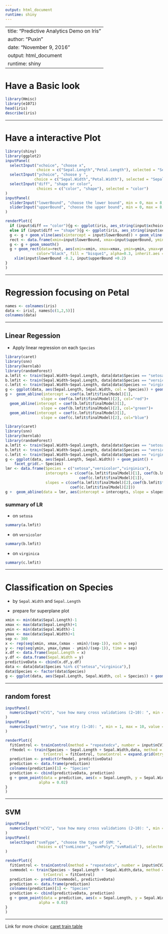```yaml
---
output: html_document
runtime: shiny
---
```

---
title: "Predictive Analytics Demo on Iris"
author: "Puxin"
date: "November 9, 2016"
output: html_document
runtime: shiny
---

# Have a Basic look
```r
library(Hmisc)
library(e1071)
head(iris)
describe(iris)
```

----------------------------------

# Have a interactive Plot
```r
library(shiny)
library(ggplot2)
inputPanel(
  selectInput("xchoice", "choose x",
              choice = c("Sepal.Length","Petal.Length"), selected = "Sepal.Length"),
  selectInput("ychoice", "choose y ",
             choice = c("Sepal.Width","Petal.Width"), selected = "Sepal.Width"),
  selectInput("diff", "shape or color",
              choices = c("color", "shape"), selected = "color")
)
inputPanel(
  sliderInput("lowerBound", "choose the lower bound", min = 0, max = 8, value = 4, step = 0.1),
  sliderInput("upperBound", "choose the upper bound", min = 0, max = 8, value = 7, step = 0.1)  
)
```

```r
renderPlot({
  if (input$diff == "color"){g <- ggplot(iris, aes_string(input$xchoice, input$ychoice, col = "Species"))+ geom_point()}
  else if (input$diff == "shape"){g <- ggplot(iris, aes_string(input$xchoice, input$ychoice, shape = "Species"))+ geom_point()}
  g <- g + geom_vline(aes(xintercept = input$lowerBound)) + geom_vline(aes(xintercept = input$upperBound))
  rect <- data.frame(xmin=input$lowerBound, xmax=input$upperBound, ymin=-Inf, ymax=Inf)
  g <- g + geom_smooth() 
  g + geom_rect(data=rect, aes(xmin=xmin, xmax=xmax, ymin=ymin, ymax=ymax),
              color="black", fill = "bisque1", alpha=0.3, inherit.aes = FALSE) + 
    xlim(input$lowerBound -0.2, input$upperBound +0.2)
}
)
```

--------------

# Regression focusing on Petal
```r
names <- colnames(iris)
data <- iris[, names[c(1,2,5)]]
colnames(data)
```

------------------

## Linear Regession

* Apply linear regression on each `Species`
```r
library(caret)
library(snn)
library(kernlab)
library(randomForest)
a.lmfit <- train(Sepal.Width~Sepal.Length, data[data$Species == "setosa",], method = "lm")
b.lmfit <- train(Sepal.Width~Sepal.Length, data[data$Species == "versicolor",], method = "lm")
c.lmfit <- train(Sepal.Width~Sepal.Length, data[data$Species == "virginica",], method = "lm")
g <- ggplot(data, aes(Sepal.Length, Sepal.Width, col = Species)) + geom_point()
g +  geom_abline(intercept = coef(a.lmfit$finalModel)[1], 
                slope = coef(a.lmfit$finalModel)[2], col="red")+
  geom_abline(intercept = coef(b.lmfit$finalModel)[1], 
                slope = coef(b.lmfit$finalModel)[2], col="green")+
  geom_abline(intercept = coef(c.lmfit$finalModel)[1], 
                slope = coef(c.lmfit$finalModel)[2], col="blue")
```

```r
library(caret)
library(snn)
library(kernlab)
library(randomForest)
a.lmfit <- train(Sepal.Width~Sepal.Length, data[data$Species == "setosa",], method = "lm")
b.lmfit <- train(Sepal.Width~Sepal.Length, data[data$Species == "versicolor",], method = "lm")
c.lmfit <- train(Sepal.Width~Sepal.Length, data[data$Species == "virginica",], method = "lm")
g <- ggplot(data, aes(Sepal.Length, Sepal.Width)) + geom_point() +
    facet_grid(.~ Species)
lmr <- data.frame(Species = c("setosa","versicolor","virginica"),
                  intercepts = c(coef(a.lmfit$finalModel)[1], coef(b.lmfit$finalModel)[1],
                                 coef(c.lmfit$finalModel)[1]),
                  slopes = c(coef(a.lmfit$finalModel)[2],coef(b.lmfit$finalModel)[2],
                             coef(c.lmfit$finalModel)[2]))
g +  geom_abline(data = lmr, aes(intercept = intercepts, slope = slopes))
```

### summary of LR 

* on `setosa`
```r
summary(a.lmfit)
```

* on `versicolor`
```r
summary(b.lmfit)
```

* on `virginica`
```r
summary(c.lmfit)
```

----------------

# Classification on Species

* by `Sepal.Width` and `Sepal.Length`

* prepare for superplane plot
```r
xmin <- min(data$Sepal.Length)-1
xmax <- max(data$Sepal.Length)+1
ymin <- min(data$Sepal.Width)-1
ymax <- max(data$Sepal.Width)+1
sep <- 300
x <- rep(seq(xmin, xmax,(xmax - xmin)/(sep-1)), each = sep)
y <- rep(seq(ymin, ymax,(ymax - ymin)/(sep-1)), time = sep)
x.df <- data.frame(Sepal.Length = x)
y.df <- data.frame(Sepal.Width = y)
predictiveData <- cbind(x.df,y.df)
data <- data[data$Species %in% c("setosa","virginica"),]
data$Species <- factor(data$Species)
g <- ggplot(data, aes(Sepal.Length, Sepal.Width, col = Species)) + geom_point()
```

---------

## random forest

```r
inputPanel(
  numericInput("nCV1", "use how many cross validations (2~10): ", min = 2, max = 10, value = 5)
)
inputPanel(
  numericInput("mmtry", "use mtry (1~10): ", min = 1, max = 10, value = 5)
)
```

```r
renderPlot({
  fitControl <- trainControl(method = "repeatedcv", number = input$nCV1, repeats = 10)
  rfmodel <- train(Species ~ Sepal.Length + Sepal.Width,data, method = 'rf', 
                 trControl = fitControl, tuneControl = expand.grid(mtry = input$mmtry))
  prediction <- predict(rfmodel, predictiveData)
  prediction <- data.frame(prediction)
  colnames(prediction)[1] <- "Species"
  prediction <- cbind(predictiveData, prediction)
  g + geom_point(data = prediction, aes(x = Sepal.Length, y = Sepal.Width, col = Species), 
               alpha = 0.02)
}
)
```

----

## SVM

```r
inputPanel(
  numericInput("nCV2", "use how many cross validations (2~10): ", min = 2, max = 10, value = 5)
)
inputPanel(
  selectInput("svmType", "choose the type of SVM: ", 
              choices = c("svmLinear", "svmPoly","svmRadial"), selected = "svmLinear")
)
```

```r
renderPlot({
  fitControl <- trainControl(method = "repeatedcv", number = input$nCV2, repeats = 10)
  svmmodel <- train(Species ~ Sepal.Length + Sepal.Width,data, method = input$svmType, 
                 trControl = fitControl)
  prediction <- predict(svmmodel, predictiveData)
  prediction <- data.frame(prediction)
  colnames(prediction)[1] <- "Species"
  prediction <- cbind(predictiveData, prediction)
  g + geom_point(data = prediction, aes(x = Sepal.Length, y = Sepal.Width, col = Species), 
               alpha = 0.02)
}
)
```

----

Link for more choice: 
[caret train table](https://topepo.github.io/caret/modelList.html)



